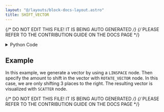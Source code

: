 ```yaml
---
layout: "@/layouts/block-docs-layout.astro"
title: SHIFT_VECTOR
---
```


{/* DO NOT EDIT THIS FILE! IT IS BEING AUTO GENERATED */}
{/* PLEASE REFER TO THE CONTRIBUTION GUIDE ON THE DOCS PAGE */}


<PythonDocsDisplay docstring={docstring} />

<details>
<summary>Python Code</summary>

```python
from numpy import roll
from flojoy import flojoy, Vector


@flojoy
def SHIFT_VECTOR(default: Vector, shift: int = 1) -> Vector:
    """The SHIFT_VECTOR node shifts the elements in the vector by the amount specified

    Inputs
    ------
    v : Vector
        The input vector to shift elements from

    Parameters
    ----------
    shift: int
        the number of places in which elements are moved (negative values will shift them to the left)

    Returns
    -------
    Vector
        The new vector with elements shifted
    """

    v = roll(default.v, shift)
    return Vector(v=v)

```

[Find this Flojoy Block on GitHub](https://github.com/flojoy-ai/blocks/blob/main/blocks/TRANSFORMERS/VECTOR_MANIPULATION/SHIFT_VECTOR/SHIFT_VECTOR.py)

</details>

## Example

<GetHelpWidget />

<AppDisplay app={app} blockName="SHIFT_VECTOR" client:visible />

In this example, we generate a vector by using a `LINSPACE` node. Then specify the amount to shift in the vector with `ROTATE_VECTOR` node. In this case, we are only shifting 3 places to the right. The resulting vector is visualized with `SCATTER` node. 

{/* DO NOT EDIT THIS FILE! IT IS BEING AUTO GENERATED */}
{/* PLEASE REFER TO THE CONTRIBUTION GUIDE ON THE DOCS PAGE */}
